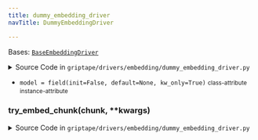 ```yaml
---
title: dummy_embedding_driver
navTitle: DummyEmbeddingDriver

---
```


<span id="griptape.drivers.embedding.dummy_embedding_driver.DummyEmbeddingDriver"></span>

Bases:
 [`BaseEmbeddingDriver`](./#griptape.drivers.embedding.BaseEmbeddingDriver "BaseEmbeddingDriver (griptape.drivers.embedding.BaseEmbeddingDriver)")

<details><summary>Source Code in <code>griptape&#47;drivers&#47;embedding&#47;dummy_embedding_driver.py</code></summary>

```python
@define
class DummyEmbeddingDriver(BaseEmbeddingDriver):
    model: None = field(init=False, default=None, kw_only=True)

    def try_embed_chunk(self, chunk: str, **kwargs) -> list[float]:
        raise DummyError(__class__.__name__, "try_embed_chunk")
```

</details>

-   `model = field(init=False, default=None, kw_only=True)` <small>class-attribute</small> <small>instance-attribute</small>  <span id="griptape.drivers.embedding.dummy_embedding_driver.DummyEmbeddingDriver.model"></span> 

<span id="griptape.drivers.embedding.dummy_embedding_driver.DummyEmbeddingDriver.try_embed_chunk"></span>

### try_embed_chunk(chunk, \*\*kwargs)

<details><summary>Source Code in <code>griptape&#47;drivers&#47;embedding&#47;dummy_embedding_driver.py</code></summary>

```python
def try_embed_chunk(self, chunk: str, **kwargs) -> list[float]:
    raise DummyError(__class__.__name__, "try_embed_chunk")
```

</details>
